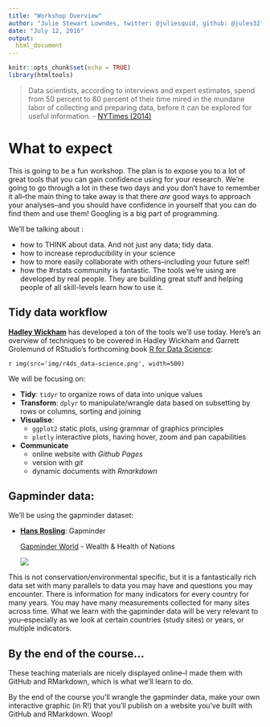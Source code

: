```yaml
---
title: "Workshop Overview"
author: "Julie Stewart Lowndes, twitter: @juliesquid, github: @jules32"
date: "July 12, 2016"
output: 
  html_document
---
```


```r
knitr::opts_chunk$set(echo = TRUE)
library(htmltools)
```


> Data scientists, according to interviews and expert estimates, spend from 50 percent to 80 percent of their time mired in the mundane labor of collecting and preparing data, before it can be explored for useful information. - [NYTimes (2014)](http://www.nytimes.com/2014/08/18/technology/for-big-data-scientists-hurdle-to-insights-is-janitor-work.html)

# What to expect

This is going to be a fun workshop. The plan is to expose you to a lot of great tools that you can gain confidence using for your research. We're going to go through a lot in these two days and you don't have to remember it all--the main thing to take away is that there *are* good ways to approach your analyses--and you should have confidence in yourself that you can do find them and use them! Googling is a big part of programming. 

We'll be talking about : 

- how to THINK about data. And not just any data; tidy data.
- how to increase reproducibility in your science
- how to more easily collaborate with others--including your future self!
- how the #rstats community is fantastic. The tools we're using are developed by real people. They are building great stuff and helping people of all skill-levels learn how to use it. 

## Tidy data workflow

[**Hadley Wickham**](http://hadley.nz/) has developed a ton of the tools we'll use today. 
Here's an overview of techniques to be covered in Hadley Wickham and Garrett Grolemund of RStudio's forthcoming book [R for Data Science](http://r4ds.had.co.nz/):

`r img(src='img/r4ds_data-science.png', width=500)`

We will be focusing on: 

- **Tidy**: `tidyr` to organize rows of data into unique values
- **Transform**: `dplyr` to manipulate/wrangle data based on subsetting by rows or columns, sorting and joining
- **Visualise**: 
    - `ggplot2` static plots, using grammar of graphics principles
    - `plotly` interactive plots, having hover, zoom and pan capabilities
- **Communicate**
    - online website with _Github Pages_
    - version with _git_
    - dynamic documents with _Rmarkdown_
    
## Gapminder data: 
We'll be using the gapminder dataset:

- [**Hans Rosling**](https://www.ted.com/speakers/hans_rosling): Gapminder

    [Gapminder World](http://www.gapminder.org/world) - Wealth & Health of Nations

    [![](img/gapminder-world_motion-chart.png)](http://www.gapminder.org/world)

This is not conservation/environmental specific, but it is a fantastically rich data set with many parallels to data you may have and questions you may encounter. There is information for many indicators for every country for many years. You may have many measurements collected for many sites across time. What we learn with the gapminder data will be very relevant to you--especially as we look at certain countries (study sites) or years, or multiple indicators. 

## By the end of the course...

These teaching materials are nicely displayed online--I made them with GitHub and RMarkdown, which is what we'll learn to do.

By the end of the course you'll wrangle the gapminder data, make your own interactive graphic (in R!) that you'll publish on a website you've built with GitHub and RMarkdown. Woop!
